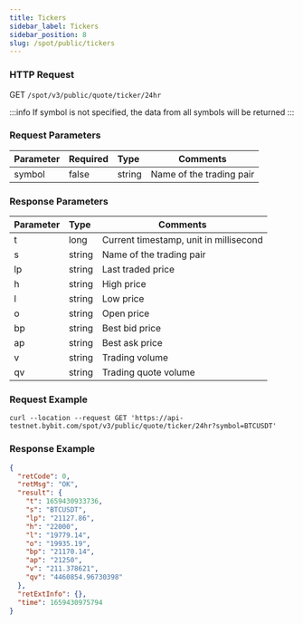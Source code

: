 ```yaml
---
title: Tickers
sidebar_label: Tickers
sidebar_position: 8
slug: /spot/public/tickers
---
```



### HTTP Request
GET <code>/spot/v3/public/quote/ticker/24hr</code>

:::info
If symbol is not specified, the data from all symbols will be returned
:::

### Request Parameters
| Parameter | Required | Type | Comments|
|:----- |:-------|:-----|------ |
| symbol | false | string | Name of the trading pair |

### Response Parameters
| Parameter | Type | Comments|
|:----- |:-----|----- |
|t| long | Current timestamp, unit in millisecond|
|s| string | Name of the trading pair|
|lp| string | Last traded price|
|h| string | High price|
|l| string | Low price|
|o| string | Open price|
|bp| string | Best bid price|
|ap| string | Best ask price|
|v| string | Trading volume|
|qv| string | Trading quote volume|

### Request Example

```http
curl --location --request GET 'https://api-testnet.bybit.com/spot/v3/public/quote/ticker/24hr?symbol=BTCUSDT'
```

### Response Example

```json
{
  "retCode": 0,
  "retMsg": "OK",
  "result": {
    "t": 1659430933736,
    "s": "BTCUSDT",
    "lp": "21127.86",
    "h": "22000",
    "l": "19779.14",
    "o": "19935.19",
    "bp": "21170.14",
    "ap": "21250",
    "v": "211.378621",
    "qv": "4460854.96730398"
  },
  "retExtInfo": {},
  "time": 1659430975794
}
```
